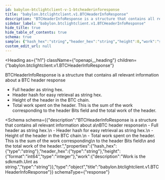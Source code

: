 ```yaml
---
id: babylon-btclightclient-v-1-btcheaderinforesponse
title: "babylon.btclightclient.v1.BTCHeaderInfoResponse"
description: "BTCHeaderInfoResponse is a structure that contains all relevant information about a"
sidebar_label: "babylon.btclightclient.v1.BTCHeaderInfoResponse"
hide_title: true
hide_table_of_contents: true
schema: true
sample: {"hash_hex":"string","header_hex":"string","height":0,"work":"string"}
custom_edit_url: null
---
```



<Heading
  as={"h1"}
  className={"openapi__heading"}
  children={"babylon.btclightclient.v1.BTCHeaderInfoResponse"}
>
</Heading>



BTCHeaderInfoResponse is a structure that contains all relevant information about a
BTC header response
 - Full header as string hex.
 - Header hash for easy retrieval as string hex.
 - Height of the header in the BTC chain.
 - Total work spent on the header. This is the sum of the work corresponding
 to the header Bits field
   and the total work of the header.

<Schema
  schema={{"description":"BTCHeaderInfoResponse is a structure that contains all relevant information about a\nBTC header response\n - Full header as string hex.\n - Header hash for easy retrieval as string hex.\n - Height of the header in the BTC chain.\n - Total work spent on the header. This is the sum of the work corresponding\n to the header Bits field\n   and the total work of the header.","properties":{"hash_hex":{"type":"string"},"header_hex":{"type":"string"},"height":{"format":"int64","type":"integer"},"work":{"description":"Work is the sdkmath.Uint as string.","type":"string"}},"type":"object","title":"babylon.btclightclient.v1.BTCHeaderInfoResponse"}}
  schemaType={"response"}
>
  
</Schema>
            